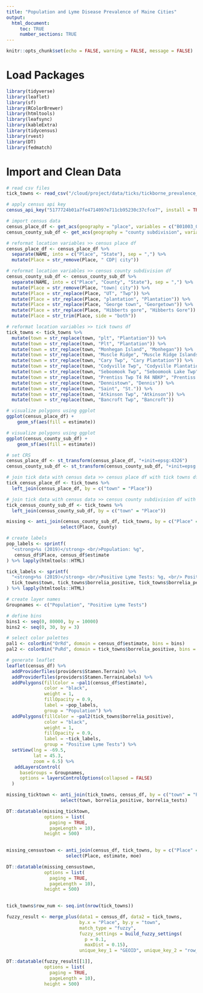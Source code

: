```yaml
---
title: "Population and Lyme Disease Prevalence of Maine Cities"
output: 
  html_document:
     toc: TRUE
     number_sections: TRUE
---
```


```r
knitr::opts_chunk$set(echo = FALSE, warning = FALSE, message = FALSE)
```

# Load Packages

```r

library(tidyverse) 
library(leaflet) 
library(sf) 
library(RColorBrewer) 
library(htmltools) 
library(leafsync) 
library(kableExtra) 
library(tidycensus)
library(rvest)
library(DT)
library(fedmatch)

```

# Import and Clean Data

```r

# read csv files
tick_towns <- read_csv("/cloud/project/data/ticks/tickborne_prevalence_town.csv")

# apply census api key
census_api_key("5177724b01a7fe4714097e711cb95230c37cfce7", install = TRUE, overwrite = TRUE)

# import census data
census_place_df <- get_acs(geography = "place", variables = c("B01003_001E"), state = "ME", geometry = TRUE)
census_county_sub_df <- get_acs(geography = "county subdivision", variables = c("B01003_001E"), state = "ME", geometry = TRUE)

```


```r

# reformat location variables >> census place df
census_place_df <- census_place_df %>%
  separate(NAME, into = c("Place", "State"), sep = ",") %>%
  mutate(Place = str_remove(Place, " CDP| city"))

# reformat location variables >> census county subdivision df
census_county_sub_df <- census_county_sub_df %>%
  separate(NAME, into = c("Place", "County", "State"), sep = ",") %>%
  mutate(Place = str_remove(Place, "town| city")) %>%
  mutate(Place = str_replace(Place, "UT", "Twp")) %>%
  mutate(Place = str_replace(Place, "plantation", "Plantation")) %>%
  mutate(Place = str_replace(Place, "George town", "Georgetown")) %>%
  mutate(Place = str_replace(Place, "Hibberts gore", "Hibberts Gore")) %>%
  mutate(Place = str_trim(Place, side = "both"))

# reformat location variables >> tick towns df
tick_towns <- tick_towns %>%
  mutate(town = str_replace(town, "plt", "Plantation")) %>%
  mutate(town = str_replace(town, "Plt", "Plantation")) %>%
  mutate(town = str_replace(town, "Monhegan Island", "Monhegan")) %>%
  mutate(town = str_replace(town, "Muscle Ridge", "Muscle Ridge Islands")) %>%
  mutate(town = str_replace(town, "Cary Twp", "Cary Plantation")) %>%
  mutate(town = str_replace(town, "Codyville Twp", "Codyville Plantation")) %>%
  mutate(town = str_replace(town, "Seboomook Twp", "Seboomook Lake Twp")) %>%
  mutate(town = str_replace(town, "Prentiss Twp T4 R4 NBKP", "Prentiss Twp")) %>%
  mutate(town = str_replace(town, "Dennistown", "Dennis")) %>%
  mutate(town = str_replace(town, "Saint", "St.")) %>%
  mutate(town = str_replace(town, "Atkinson Twp", "Atkinson")) %>%
  mutate(town = str_replace(town, "Bancroft Twp", "Bancroft")) 
```


```r

# visualize polygons using ggplot
ggplot(census_place_df) +
    geom_sf(aes(fill = estimate))

# visualize polygons using ggplot
ggplot(census_county_sub_df) +
    geom_sf(aes(fill = estimate))

```

```r

# set CRS
census_place_df <- st_transform(census_place_df, "+init=epsg:4326")
census_county_sub_df <- st_transform(census_county_sub_df, "+init=epsg:4326")

# join tick data with census data >> census place df with tick towns df
tick_census_place_df <- tick_towns %>%
  left_join(census_place_df, by = c("town" = "Place"))

# join tick data with census data >> census county subdivision df with tick towns df
tick_census_county_sub_df <- tick_towns %>%
  left_join(census_county_sub_df, by = c("town" = "Place"))

missing <- anti_join(census_county_sub_df, tick_towns, by = c("Place" = "town")) %>%
                    select(Place, County)

```

```r

# create labels
pop_labels <- sprintf(
  "<strong>%s (2019)</strong> <br/>Population: %g",
   census_df$Place, census_df$estimate
) %>% lapply(htmltools::HTML)

tick_labels <- sprintf(
  "<strong>%s (2019)</strong> <br/>Positive Lyme Tests: %g, <br/> Positivity Rate: %s",
  tick_towns$town, tick_towns$borrelia_positive, tick_towns$borrelia_percent
) %>% lapply(htmltools::HTML)

# create layer names
Groupnames <- c("Population", "Positive Lyme Tests")

# define bins
bins1 <- seq(0, 80000, by = 10000)
bins2 <- seq(0, 30, by = 3)

# select color palettes
pal1 <- colorBin("OrRd", domain = census_df$estimate, bins = bins)
pal2 <- colorBin("PuRd", domain = tick_towns$borrelia_positive, bins = bins2)

# generate leaflet
leaflet(census_df) %>%
  addProviderTiles(providers$Stamen.Terrain) %>%
  addProviderTiles(providers$Stamen.TerrainLabels) %>%
  addPolygons(fillColor = ~pal1(census_df$estimate),
              color = "black",
              weight = 1,
              fillOpacity = 0.9,
              label = ~pop_labels,
              group = "Population") %>%
  addPolygons(fillColor = ~pal2(tick_towns$borrelia_positive),
              color = "black",
              weight = 1,
              fillOpacity = 0.9,
              label = ~tick_labels,
              group = "Positive Lyme Tests") %>%
  setView(lng = -69.5, 
          lat = 45.3, 
          zoom = 6.5) %>%
   addLayersControl(
     baseGroups = Groupnames,
     options = layersControlOptions(collapsed = FALSE)
  ) 

```


```r

missing_ticktown <- anti_join(tick_towns, census_df, by = c("town" = "Place")) %>%
                    select(town, borrelia_positive, borrelia_tests)

DT::datatable(missing_ticktown,
              options = list(
                paging = TRUE,
                pageLength = 10),
              height = 500)
              
```


```r

missing_censustown <- anti_join(census_df, tick_towns, by = c("Place" = "town")) %>%
                      select(Place, estimate, moe)

DT::datatable(missing_censustown,
              options = list(
                paging = TRUE,
                pageLength = 10),
              height = 500)
              
```

```r

tick_towns$row_num <- seq.int(nrow(tick_towns)) 

fuzzy_result <- merge_plus(data1 = census_df, data2 = tick_towns,
                           by.x = "Place", by.y = "town",
                           match_type = "fuzzy",
                           fuzzy_settings = build_fuzzy_settings(
                             p = 0.1,
                             maxDist = 0.15),
                           unique_key_1 = "GEOID", unique_key_2 = "row_num")

DT::datatable(fuzzy_result[[1]],
              options = list(
                paging = TRUE,
                pageLength = 10),
              height = 500)
              
```
